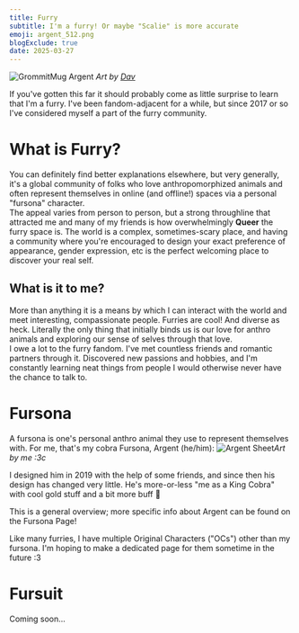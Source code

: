 ```yaml
---
title: Furry
subtitle: I'm a furry! Or maybe "Scalie" is more accurate
emoji: argent_512.png
blogExclude: true
date: 2025-03-27
---
```


![GrommitMug Argent](@assets/aboutPages/furry/GrommitMugArgent_Dav-erage.jpg)
_Art by <a href="https://bsky.app/profile/dav-erage.bsky.social">Dav</a>_

If you've gotten this far it should probably come as little surprise to learn that I'm a furry. I've been fandom-adjacent for a while, but since 2017 or so I've considered myself a part of the furry community.

# What is Furry?
You can definitely find better explanations <TextDeco inline={true} url="https://en.wikipedia.org/wiki/Furry_fandom">elsewhere</TextDeco>, but very generally, it's a global community of folks who love anthropomorphized animals and often represent themselves in online (and offline!) spaces via a personal "fursona" character.\
The appeal varies from person to person, but a strong throughline that attracted me and many of my friends is how overwhelmingly **Queer** the furry space is. The world is a complex, sometimes-scary place, and having a community where you're encouraged to design your exact preference of appearance, gender expression, etc is the perfect welcoming place to discover your real self.

## What is it to me?
More than anything it is a means by which I can interact with the world and meet interesting, compassionate people. Furries are cool! And diverse as heck. Literally the only thing that initially binds us is our love for anthro animals and exploring our sense of selves through that love.\
I owe a lot to the furry fandom. I've met countless friends and romantic partners through it. Discovered new passions and hobbies, and I'm constantly learning neat things from people I would otherwise never have the chance to talk to.

# Fursona
A fursona is one's personal anthro animal they use to represent themselves with. For me, that's my cobra Fursona, <TextDeco inline={true} url="/fursona">Argent</TextDeco> (he/him):
<Image src={ArgentSheet} alt="Argent Sheet"/>_Art by me :3c_

I designed him in 2019 with the help of some friends, and since then his design has changed very little. He's more-or-less "me as a King Cobra" with cool gold stuff and a bit more buff 💪

<EmojiBlockquote emoji={ArgentThink} size="emoji">This is a general overview; more specific info about Argent can be found on the <TextDeco inline={true} url="/fursona">Fursona Page</TextDeco>!</EmojiBlockquote>

Like many furries, I have multiple Original Characters ("OCs") other than my fursona. I'm hoping to make a dedicated page for them sometime in the future :3

# Fursuit
<EmojiBlockquote emoji={eyes} size="emoji">Coming soon...</EmojiBlockquote>